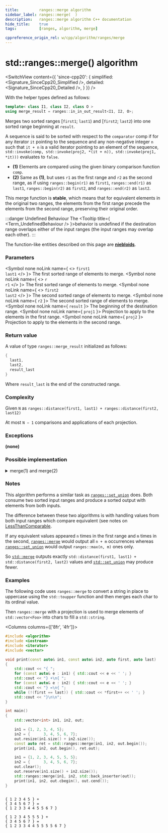 ```yaml
---
title:         ranges::merge algorithm
sidebar_label: ranges::merge(  )
description:   ranges::merge algorithm C++ documentation
hide_title:    true
tags:          [ranges, algorithm, merge]

cppreference_origin_rel: w/cpp/algorithm/ranges/merge
---
```



<!----------------- Codes ---------------------->


# std::ranges::merge() algorithm

<SwitchView content={{
	'since-cpp20': {
		simplified:	<Signature_SinceCpp20_Simplified />,
		detailed:	<Signature_SinceCpp20_Detailed />,
	}
}} />

With the helper types defined as follows:
```cpp
template< class I1, class I2, class O >
using merge_result = ranges::in_in_out_result<I1, I2, O>;
```
Merges two sorted ranges [`first1`; `last1`) and [`first2`; `last2`) into one sorted range beginning at `result`.

A sequence is said to be sorted with respect to the `comparator` comp if for any iterator `it` pointing to the sequence
and any non-negative integer `n` such that `it + n` is a valid iterator pointing to an element of the sequence,
`std::invoke(comp, std::invoke(proj2, *(it + n)), std::invoke(proj1, *it)))` evaluates to `false`.

- **(1)** Elements are compared using the given binary comparison function `comp`.
- **(2)** Same as **(1)**, but uses `r1` as the first range and `r2` as the second range, as if using `ranges::begin(r1)` as `first1`, `ranges::end(r1)` as `last1`, `ranges::begin(r2)` as `first2`, and `ranges::end(r2)` as `last2`.

This merge function is **stable**, which means that for equivalent elements in the original two ranges,
the elements from the first range  precede the elements from the second range, preserving their original order.

:::danger Undefined Behaviour
The <Tooltip title={ <Term_UndefinedBehaviour /> }>behavior is undefined</Tooltip> if the destination range overlaps either of the input ranges (the input ranges may overlap each other).
:::

The function-like entities described on this page are [**niebloids**](#).

### Parameters

<SymbolTable>

  <Symbol none noLink name={ <> <code>first1</code> <br/> <code>last1</code> </> }>
    The first sorted range of elements to merge.
  </Symbol>
  <Symbol none noLink name={ <> <code>r</code> <br/> <code>r1</code> </> }>
    The first sorted range of elements to merge.
  </Symbol>
  <Symbol none noLink name={ <> <code>first2</code> <br/> <code>last2</code> </> }>
    The second sorted range of elements to merge.
  </Symbol>
  <Symbol none noLink name={ <code>r2</code> }>
    The second sorted range of elements to merge.
  </Symbol>
  <Symbol none noLink name={ <code>result</code> }>
    The beginning of the destination range.
  </Symbol>
  <Symbol none noLink name={ <code>proj1</code> }>
    Projection to apply to the elements in the first range.
  </Symbol>
  <Symbol none noLink name={ <code>proj2</code> }>
    Projection to apply to the elements in the second range.
  </Symbol>

</SymbolTable>

### Return value

A value of type `ranges::merge_result` initialized as follows:
```cpp
{
  last1,
  last2,
  result_last
}
```
Where `result_last` is the end of the constructed range.

### Complexity

Given `N` as `ranges::distance(first1, last1) + ranges::distance(first2, last12)`

At most `N − 1` comparisons and applications of each projection.

### Exceptions

**(none)**

### Possible implementation

<details>
<summary>merge(1) and merge(2)</summary>

```cpp
struct merge_fn
{
  template<std::input_iterator I1, std::sentinel_for<I1> S1,
    std::input_iterator I2, std::sentinel_for<I2> S2,
    std::weakly_incrementable O, class Comp = ranges::less,
    class Proj1 = std::identity, class Proj2 = std::identity>
      requires std::mergeable<I1, I2, O, Comp, Proj1, Proj2>
      constexpr ranges::merge_result<I1, I2, O>
      operator()(I1 first1, S1 last1, I2 first2, S2 last2, O result, Comp comp = {},
          Proj1 proj1 = {}, Proj2 proj2 = {}) const
      {
        for (; !(first1 == last1 or first2 == last2); ++result)
        {
          if (std::invoke(comp, std::invoke(proj2, *first2), std::invoke(proj1, *first1)))
            *result = *first2, ++first2;
          else
            *result = *first1, ++first1;
        }
        auto ret1 {ranges::copy(std::move(first1), std::move(last1), std::move(result))};
        auto ret2 {ranges::copy(std::move(first2), std::move(last2), std::move(ret1.out))};
        return {std::move(ret1.in), std::move(ret2.in), std::move(ret2.out)};
      }

  template<ranges::input_range R1, ranges::input_range R2, std::weakly_incrementable O,
    class Comp = ranges::less,
    class Proj1 = std::identity, class Proj2 = std::identity>
      requires std::mergeable<ranges::iterator_t<R1>, ranges::iterator_t<R2>,
    O, Comp, Proj1, Proj2>
      constexpr ranges::merge_result<ranges::borrowed_iterator_t<R1>,
    ranges::borrowed_iterator_t<R2>, O>
      operator()(R1&& r1, R2&& r2, O result, Comp comp = {},
          Proj1 proj1 = {}, Proj2 proj2 = {}) const
      {
        return (*this)(ranges::begin(r1), ranges::end(r1),
            ranges::begin(r2), ranges::end(r2),
            std::move(result), std::move(comp),
            std::move(proj1), std::move(proj2));
      }
};

inline constexpr merge_fn merge {};
```

</details>

### Notes

This algorithm performs a similar task as [`ranges::set_union`](#) does.
Both consume two sorted input ranges and produce a sorted output with elements from both inputs.

The difference between these two algorithms is with handling values from both input ranges which compare equivalent (see notes on [LessThanComparable](/docs/named_req/LessThanComparable).

If any equivalent values appeared `n` times in the first range and `m` times in the second, [`ranges::merge`](#) would
output all `n + m` occurrences whereas [`ranges::set_union`](#) would output `ranges::max(n, m)` ones only.

So [`std::merge`](#) outputs exactly `std::distance(first1, last1) + std::distance(first2, last2)` values and [`std::set_union`](#) may produce fewer.

### Examples

The following code uses `ranges::merge` to convert a string in place to uppercase using the `std::toupper` function and then merges each char to its ordinal value.  

Then `ranges::merge` with a projection is used to merge elements of `std::vector<Foo>` into chars to fill a `std::string`.

<Columns columns={['8fr', '4fr']}>
<div>

```cpp title='Main.cpp' showLineNumbers
#include <algorithm>
#include <iostream>
#include <iterator>
#include <vector>

void print(const auto& in1, const auto& in2, auto first, auto last)
{
    std::cout << "{ ";
    for (const auto& e : in1) { std::cout << e << ' '; }
    std::cout << "} +\n{ ";
    for (const auto& e : in2) { std::cout << e << ' '; }
    std::cout << "} =\n{ ";
    while (!(first == last)) { std::cout << *first++ << ' '; }
    std::cout << "}\n\n";
}

int main()
{
    std::vector<int> in1, in2, out;

    in1 = {1, 2, 3, 4, 5};
    in2 = {      3, 4, 5, 6, 7};
    out.resize(in1.size() + in2.size());
    const auto ret = std::ranges::merge(in1, in2, out.begin());
    print(in1, in2, out.begin(), ret.out);

    in1 = {1, 2, 3, 4, 5, 5, 5};
    in2 = {      3, 4, 5, 6, 7};
    out.clear();
    out.reserve(in1.size() + in2.size());
    std::ranges::merge(in1, in2, std::back_inserter(out));
    print(in1, in2, out.cbegin(), out.cend());
}
```

</div>
<div>

```plaintext title="Output"

{ 1 2 3 4 5 } +
{ 3 4 5 6 7 } =
{ 1 2 3 3 4 4 5 5 6 7 }

{ 1 2 3 4 5 5 5 } +
{ 3 4 5 6 7 } =
{ 1 2 3 3 4 4 5 5 5 5 6 7 }
```

</div>
</Columns>

